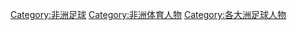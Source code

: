 [[Category:非洲足球|Category:非洲足球]]
[[Category:非洲体育人物|Category:非洲体育人物]]
[[Category:各大洲足球人物|Category:各大洲足球人物]]